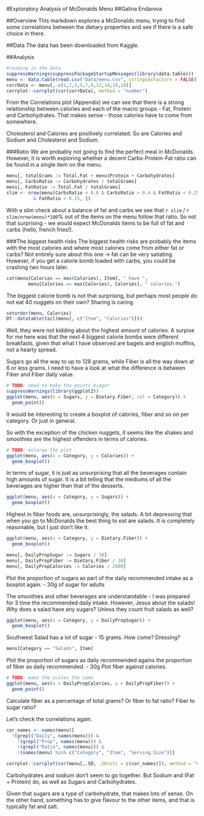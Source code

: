 #Exploratory Analysis of McDonalds Menu
##Galina Endarova

##Overview
This markdown explores a McDonalds menu, trying to find some correlations 
between the dietary properties and see if there is a safe choice in there.

##Data
The data has been downloaded from Kaggle.

##Analysis

```{r, fig.align = 'center', fig.height = 9}
#reading in the data
suppressWarnings(suppressPackageStartupMessages(library(data.table)))
menu <- data.table(read.csv("Data/menu.csv", stringsAsFactors = FALSE))
corrData <- menu[,-c(1,2,3,5,7,9,12,14,16,18)]
corrplot::corrplot(cor(corrData), method = "number")
```


From the Correlations plot (Appendix) we can see that there is a strong 
relationship between calories and each of the macro groups - Fat, Protein and
Carbohydrates. That makes sense - those calories have to come from somewhere. 

Cholesterol and Calories are positively correlated. So are Calories and Sodium 
and Cholesterol and Sodium.

###Ratio
We are probably not going to find the perfect meal in McDonalds. However, 
it is worth exploring whether a decent Carbs-Protein-Fat ratio can be found 
in a single item on the menu.
```{r}
menu[, totalGrams := Total.Fat + menu$Protein + Carbohydrates]
menu[, CarbsRatio := Carbohydrates / totalGrams]
menu[, FatRatio := Total.Fat / totalGrams]
slim <- nrow(menu[CarbsRatio < 0.6 & CarbsRatio > 0.4 & FatRatio < 0.25
          & FatRatio > 0.15, ])
```
With a slim check about a balance of fat and carbs we see that 
`r slim` / `r slim/nrow(menu)*100`% out of the items on the menu follow that 
ratio. So not that surprising - we would expect McDonalds items to be full of
fat and carbs (hello, french fries!).

###The biggest health risks 
The biggest health risks are probably the items with the most 
calories and where most calories come from either fat or carbs?
Not entirely sure about this one -> fat can be very satiating. However,
if you get a calorie bomb loaded with carbs, you could be crashing two hours 
later.
```{r}
cat(menu[Calories == max(Calories), Item], " have ", 
        menu[Calories == max(Calories), Calories], " calories.")
```

The biggest calorie bomb is not that surprising, but perhaps most people
do not eat 40 nuggets on their own? Sharing is caring.

```{r}
setorder(menu, Calories)
DT::datatable(tail(menu[, c("Item", "Calories")]))
```

Well, they were not kidding about the highest amount of calories.
A surpise for me here was that the next 4 biggest calorie bombs were different
breakfasts, given that what I have observed are bagels and english muffins, 
not a hearty spread.


Sugars go all the way to up to 128 grams, while Fiber is all the way down at 
6 or less grams. I need to have a look at what the difference is between 
Fiber and Fiber daily value. 

```{r}
# TODO: need to make the points bigger
suppressWarnings(library(ggplot2))
ggplot(menu, aes(x = Sugars, y = Dietary.Fiber, col = Category)) +
  geom_point()
```

It would be interesting to create a boxplot of calories, fiber and so on per 
category. Or just in general.

So with the exception of the chicken nuggets, it seems like the 
shakes and smoothies are the highest offenders in terms of calories.
```{r}
# TODO: enlarge the plot
ggplot(menu, aes(x = Category, y = Calories)) +
  geom_boxplot()
```

In terms of sugar, it is just as unsurprising that all the beverages contain
high amounts of sugar. It is a bit telling that the mediums of all
the beverages are higher than that of the desserts.
```{r}
ggplot(menu, aes(x = Category, y = Sugars)) +
  geom_boxplot()
```

Highest in fiber foods are, unsurprisingly, the salads. A bit depressing
that when you go to McDonalds the best thing to eat are salads. It is 
completely reasonable, but I just don't like it. 

```{r}
ggplot(menu, aes(x = Category, y = Dietary.Fiber)) +
  geom_boxplot()
```

```{r}
menu[, DailyPropSugar := Sugars / 30]
menu[, DailyPropFiber := Dietary.Fiber / 30]
menu[, DailyPropCalories := Calories / 2000]
```

Plot the proportion of sugars as part of the daily recommended intake as a 
boxplot again. - 30g of sugar for adults

The smoothies and other beverages are understandable - I was prepared for 3 time the recommended daily intake. However, Jesus about the salads! 
Why does a salad have any sugars? Unless they count fruit salads as well?
```{r}
ggplot(menu, aes(x = Category, y = DailyPropSugar)) +
  geom_boxplot()
```

Southwest Salad has a lot of sugar - 15 grams. How come? Dressing?
```{r}
menu[Category == "Salads", Item]
```

Plot the proportion of sugars as daily recommended agains the proportion of 
fiber as daily recommended. - 30g 
Plot fiber against calories. 
```{r}
# TODO: make the scales the same
ggplot(menu, aes(x = DailyPropCalories, y = DailyPropFiber)) +
  geom_point()
```

Calculate fiber as a percentage of total grams? Or fiber to fat ratio?
Fiber to sugar ratio?

Let's check the correlations again.
```{r}
cor_names <- names(menu)[
  !(grepl("Daily", names(menu))) &
    !(grepl("Prop", names(menu))) &
    !(grepl("Ratio", names(menu))) &
    !(names(menu) %in% c("Category", "Item", "Serving.Size"))]

corrplot::corrplot(cor(menu[,.SD, .SDcols = c(cor_names)]), method = "number")
```

Carbohydrates and sodium don't seem to go together. But Sodium and 
(Fat + Protein) do, as well as Sugars and Carbohydrates. 

Given that sugars are a type of carbohydrate, that makes lots of sense.
On the other hand, something has to give flavour to the other items, 
and that is typically fat and salt.